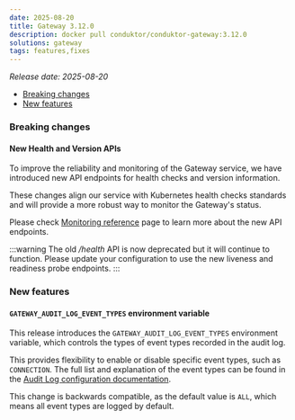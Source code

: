 ```yaml
---
date: 2025-08-20
title: Gateway 3.12.0
description: docker pull conduktor/conduktor-gateway:3.12.0
solutions: gateway
tags: features,fixes
---
```


_Release date: 2025-08-20_

- [Breaking changes](#breaking-changes)
- [New features](#new-features)

### Breaking changes

#### New Health and Version APIs

To improve the reliability and monitoring of the Gateway service, we have introduced new API endpoints for health checks and version information.

These changes align our service with Kubernetes health checks standards and will provide a more robust way to monitor the Gateway's status.

Please check [Monitoring reference](/docs/gateway/reference/monitoring.md) page to learn more about the new API endpoints.

:::warning
The old */health* API is now deprecated but it will continue to function. Please update your configuration to use the new liveness and readiness probe endpoints.
:::

### New features

#### `GATEWAY_AUDIT_LOG_EVENT_TYPES` environment variable

This release introduces the `GATEWAY_AUDIT_LOG_EVENT_TYPES` environment variable, which controls the types of event types recorded in the audit log.

This provides flexibility to enable or disable specific event types, such as `CONNECTION`. The full list and explanation of the event types can be found in
the [Audit Log configuration documentation](/gateway/configuration/env-variables/#audit).

This change is backwards compatible, as the default value is `ALL`, which means all event types are logged by default.